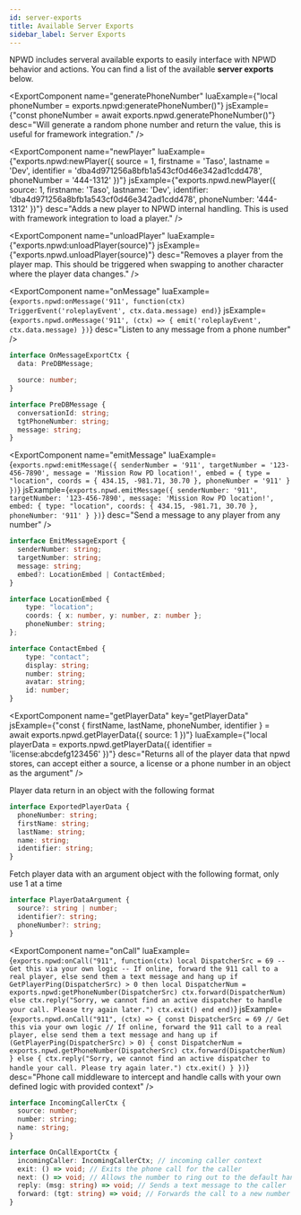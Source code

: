 ```yaml
---
id: server-exports
title: Available Server Exports
sidebar_label: Server Exports
---
```



NPWD includes serveral available exports to easily interface with
NPWD behavior and actions. You can find a list of the available **server exports** below.

<ExportComponent
    name="generatePhoneNumber"
    luaExample={"local phoneNumber = exports.npwd:generatePhoneNumber()"}
    jsExample={"const phoneNumber = await exports.npwd.generatePhoneNumber()"}
    desc="Will generate a random phone number and return the value, this is useful for framework integration."
/>

<ExportComponent
    name="newPlayer"
    luaExample={"exports.npwd:newPlayer({ source = 1, firstname = 'Taso', lastname = 'Dev', identifier = 'dba4d971256a8bfb1a543cf0d46e342ad1cdd478', phoneNumber = '444-1312' })"}
    jsExample={"exports.npwd.newPlayer({ source: 1, firstname: 'Taso', lastname: 'Dev', identifier: 'dba4d971256a8bfb1a543cf0d46e342ad1cdd478', phoneNumber: '444-1312' })"}
    desc="Adds a new player to NPWD internal handling. This is used with framework integration to load a player."
/>

<ExportComponent
    name="unloadPlayer"
    luaExample={"exports.npwd:unloadPlayer(source)"}
    jsExample={"exports.npwd.unloadPlayer(source)"}
    desc="Removes a player from the player map. This should be triggered when swapping to another character where the player data changes."
/>

<ExportComponent
    name="onMessage"
    luaExample={`exports.npwd:onMessage('911', function(ctx)
    TriggerEvent('roleplayEvent', ctx.data.message)
end)`}
    jsExample={`exports.npwd.onMessage('911', (ctx) => {
    emit('roleplayEvent', ctx.data.message)
})`}
    desc="Listen to any message from a phone number"
/>

```ts
interface OnMessageExportCtx {
  data: PreDBMessage;

  source: number;
}

interface PreDBMessage {
  conversationId: string;
  tgtPhoneNumber: string;
  message: string;
}
```
<ExportComponent
    name="emitMessage"
    luaExample={`exports.npwd:emitMessage({
    senderNumber = '911',
    targetNumber = '123-456-7890',
    message = 'Mission Row PD location!',
    embed = {
        type = "location",
        coords = { 434.15, -981.71, 30.70 },
        phoneNumber = '911'
    }
})`}
    jsExample={`exports.npwd.emitMessage({
    senderNumber: '911',
    targetNumber: '123-456-7890',
    message: 'Mission Row PD location!',
    embed: {
        type: "location",
        coords: { 434.15, -981.71, 30.70 },
        phoneNumber: '911'
    }
})`}
    desc="Send a message to any player from any number"
/>


```ts
interface EmitMessageExport {
  senderNumber: string;
  targetNumber: string;
  message: string;
  embed?: LocationEmbed | ContactEmbed;
}

interface LocationEmbed {
    type: "location";
    coords: { x: number, y: number, z: number };
    phoneNumber: string;
};

interface ContactEmbed {
    type: "contact";
    display: string;
    number: string;
    avatar: string;
    id: number;
}
```

<ExportComponent
    name="getPlayerData"
    key="getPlayerData"
    jsExample={"const { firstName, lastName, phoneNumber, identifier } = await exports.npwd.getPlayerData({ source: 1 })"}
    luaExample={"local playerData = exports.npwd.getPlayerData({ identifier = 'license:abcdefg123456' })"}
    desc="Returns all of the player data that npwd stores, can accept either a source, a license or a phone number in an object as the argument"
/>

Player data return in an object with the following format
```ts
interface ExportedPlayerData {
  phoneNumber: string;
  firstName: string;
  lastName: string;
  name: string;
  identifier: string;
}
```

Fetch player data with an argument object with the following format, only use 1 at a time
```ts
interface PlayerDataArgument {
  source?: string | number;
  identifier?: string;
  phoneNumber?: string;
}
```

<ExportComponent
    name="onCall"
    luaExample={`exports.npwd:onCall("911", function(ctx)
    local DispatcherSrc = 69 -- Get this via your own logic
    -- If online, forward the 911 call to a real player, else send them a text message and hang up
    if GetPlayerPing(DispatcherSrc) > 0 then
        local DispatcherNum = exports.npwd:getPhoneNumber(DispatcherSrc)
        ctx.forward(DispatcherNum)
    else
        ctx.reply("Sorry, we cannot find an active dispatcher to handle your call. Please try again later.")
        ctx.exit()
    end
end)`}
    jsExample={`exports.npwd.onCall("911", (ctx) => {
    const DispatcherSrc = 69 // Get this via your own logic
    // If online, forward the 911 call to a real player, else send them a text message and hang up
    if (GetPlayerPing(DispatcherSrc) > 0) {
        const DispatcherNum = exports.npwd.getPhoneNumber(DispatcherSrc)
        ctx.forward(DispatcherNum)
    } else {
        ctx.reply("Sorry, we cannot find an active dispatcher to handle your call. Please try again later.")
        ctx.exit()
    }
})`}
    desc="Phone call middleware to intercept and handle calls with your own defined logic with provided context"
/>

```ts
interface IncomingCallerCtx {
  source: number;
  number: string;
  name: string;
}

interface OnCallExportCtx {
  incomingCaller: IncomingCallerCtx; // incoming caller context
  exit: () => void; // Exits the phone call for the caller
  next: () => void; // Allows the number to ring out to the default handler
  reply: (msg: string) => void; // Sends a text message to the caller
  forward: (tgt: string) => void; // Forwards the call to a new number
}
```
